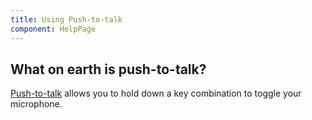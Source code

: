 ```yaml
---
title: Using Push-to-talk
component: HelpPage
---
```



<Panel>

## What on earth is push-to-talk?

[Push-to-talk](https://en.wikipedia.org/wiki/Push-to-talk) allows you to hold down a key combination to toggle your microphone.



</Panel>
